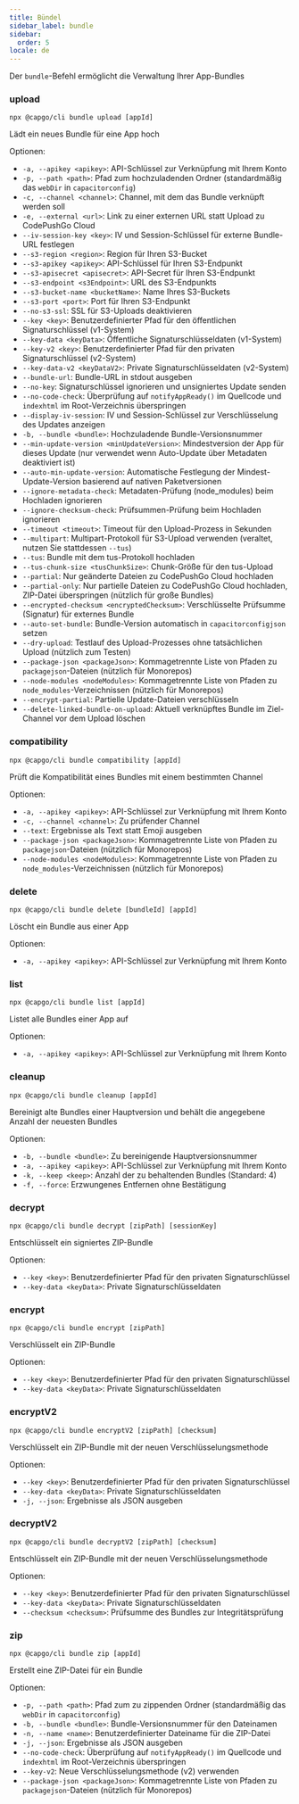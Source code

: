 ```yaml
---
title: Bündel
sidebar_label: bundle
sidebar:
  order: 5
locale: de
---
```


Der `bundle`-Befehl ermöglicht die Verwaltung Ihrer App-Bundles

### upload

`npx @capgo/cli bundle upload [appId]`

Lädt ein neues Bundle für eine App hoch

Optionen:

- `-a, --apikey <apikey>`: API-Schlüssel zur Verknüpfung mit Ihrem Konto
- `-p, --path <path>`: Pfad zum hochzuladenden Ordner (standardmäßig das `webDir` in `capacitorconfig`)
- `-c, --channel <channel>`: Channel, mit dem das Bundle verknüpft werden soll
- `-e, --external <url>`: Link zu einer externen URL statt Upload zu CodePushGo Cloud
- `--iv-session-key <key>`: IV und Session-Schlüssel für externe Bundle-URL festlegen
- `--s3-region <region>`: Region für Ihren S3-Bucket
- `--s3-apikey <apikey>`: API-Schlüssel für Ihren S3-Endpunkt
- `--s3-apisecret <apisecret>`: API-Secret für Ihren S3-Endpunkt
- `--s3-endpoint <s3Endpoint>`: URL des S3-Endpunkts
- `--s3-bucket-name <bucketName>`: Name Ihres S3-Buckets
- `--s3-port <port>`: Port für Ihren S3-Endpunkt
- `--no-s3-ssl`: SSL für S3-Uploads deaktivieren
- `--key <key>`: Benutzerdefinierter Pfad für den öffentlichen Signaturschlüssel (v1-System)
- `--key-data <keyData>`: Öffentliche Signaturschlüsseldaten (v1-System)
- `--key-v2 <key>`: Benutzerdefinierter Pfad für den privaten Signaturschlüssel (v2-System)
- `--key-data-v2 <keyDataV2>`: Private Signaturschlüsseldaten (v2-System)
- `--bundle-url`: Bundle-URL in stdout ausgeben
- `--no-key`: Signaturschlüssel ignorieren und unsigniertes Update senden
- `--no-code-check`: Überprüfung auf `notifyAppReady()` im Quellcode und `indexhtml` im Root-Verzeichnis überspringen
- `--display-iv-session`: IV und Session-Schlüssel zur Verschlüsselung des Updates anzeigen
- `-b, --bundle <bundle>`: Hochzuladende Bundle-Versionsnummer
- `--min-update-version <minUpdateVersion>`: Mindestversion der App für dieses Update (nur verwendet wenn Auto-Update über Metadaten deaktiviert ist)
- `--auto-min-update-version`: Automatische Festlegung der Mindest-Update-Version basierend auf nativen Paketversionen
- `--ignore-metadata-check`: Metadaten-Prüfung (node_modules) beim Hochladen ignorieren
- `--ignore-checksum-check`: Prüfsummen-Prüfung beim Hochladen ignorieren
- `--timeout <timeout>`: Timeout für den Upload-Prozess in Sekunden
- `--multipart`: Multipart-Protokoll für S3-Upload verwenden (veraltet, nutzen Sie stattdessen `--tus`)
- `--tus`: Bundle mit dem tus-Protokoll hochladen
- `--tus-chunk-size <tusChunkSize>`: Chunk-Größe für den tus-Upload
- `--partial`: Nur geänderte Dateien zu CodePushGo Cloud hochladen
- `--partial-only`: Nur partielle Dateien zu CodePushGo Cloud hochladen, ZIP-Datei überspringen (nützlich für große Bundles)
- `--encrypted-checksum <encryptedChecksum>`: Verschlüsselte Prüfsumme (Signatur) für externes Bundle
- `--auto-set-bundle`: Bundle-Version automatisch in `capacitorconfigjson` setzen
- `--dry-upload`: Testlauf des Upload-Prozesses ohne tatsächlichen Upload (nützlich zum Testen)
- `--package-json <packageJson>`: Kommagetrennte Liste von Pfaden zu `packagejson`-Dateien (nützlich für Monorepos)
- `--node-modules <nodeModules>`: Kommagetrennte Liste von Pfaden zu `node_modules`-Verzeichnissen (nützlich für Monorepos)
- `--encrypt-partial`: Partielle Update-Dateien verschlüsseln
- `--delete-linked-bundle-on-upload`: Aktuell verknüpftes Bundle im Ziel-Channel vor dem Upload löschen

### compatibility

`npx @capgo/cli bundle compatibility [appId]`

Prüft die Kompatibilität eines Bundles mit einem bestimmten Channel

Optionen:

- `-a, --apikey <apikey>`: API-Schlüssel zur Verknüpfung mit Ihrem Konto
- `-c, --channel <channel>`: Zu prüfender Channel
- `--text`: Ergebnisse als Text statt Emoji ausgeben
- `--package-json <packageJson>`: Kommagetrennte Liste von Pfaden zu `packagejson`-Dateien (nützlich für Monorepos)
- `--node-modules <nodeModules>`: Kommagetrennte Liste von Pfaden zu `node_modules`-Verzeichnissen (nützlich für Monorepos)

### delete

`npx @capgo/cli bundle delete [bundleId] [appId]`

Löscht ein Bundle aus einer App

Optionen:

- `-a, --apikey <apikey>`: API-Schlüssel zur Verknüpfung mit Ihrem Konto

### list

`npx @capgo/cli bundle list [appId]`

Listet alle Bundles einer App auf

Optionen:

- `-a, --apikey <apikey>`: API-Schlüssel zur Verknüpfung mit Ihrem Konto

### cleanup

`npx @capgo/cli bundle cleanup [appId]`

Bereinigt alte Bundles einer Hauptversion und behält die angegebene Anzahl der neuesten Bundles

Optionen:

- `-b, --bundle <bundle>`: Zu bereinigende Hauptversionsnummer
- `-a, --apikey <apikey>`: API-Schlüssel zur Verknüpfung mit Ihrem Konto
- `-k, --keep <keep>`: Anzahl der zu behaltenden Bundles (Standard: 4)
- `-f, --force`: Erzwungenes Entfernen ohne Bestätigung

### decrypt

`npx @capgo/cli bundle decrypt [zipPath] [sessionKey]`

Entschlüsselt ein signiertes ZIP-Bundle

Optionen:

- `--key <key>`: Benutzerdefinierter Pfad für den privaten Signaturschlüssel
- `--key-data <keyData>`: Private Signaturschlüsseldaten

### encrypt

`npx @capgo/cli bundle encrypt [zipPath]`

Verschlüsselt ein ZIP-Bundle

Optionen:

- `--key <key>`: Benutzerdefinierter Pfad für den privaten Signaturschlüssel
- `--key-data <keyData>`: Private Signaturschlüsseldaten

### encryptV2

`npx @capgo/cli bundle encryptV2 [zipPath] [checksum]`

Verschlüsselt ein ZIP-Bundle mit der neuen Verschlüsselungsmethode

Optionen:

- `--key <key>`: Benutzerdefinierter Pfad für den privaten Signaturschlüssel
- `--key-data <keyData>`: Private Signaturschlüsseldaten
- `-j, --json`: Ergebnisse als JSON ausgeben

### decryptV2

`npx @capgo/cli bundle decryptV2 [zipPath] [checksum]`

Entschlüsselt ein ZIP-Bundle mit der neuen Verschlüsselungsmethode

Optionen:

- `--key <key>`: Benutzerdefinierter Pfad für den privaten Signaturschlüssel
- `--key-data <keyData>`: Private Signaturschlüsseldaten
- `--checksum <checksum>`: Prüfsumme des Bundles zur Integritätsprüfung

### zip

`npx @capgo/cli bundle zip [appId]`

Erstellt eine ZIP-Datei für ein Bundle

Optionen:

- `-p, --path <path>`: Pfad zum zu zippenden Ordner (standardmäßig das `webDir` in `capacitorconfig`)
- `-b, --bundle <bundle>`: Bundle-Versionsnummer für den Dateinamen
- `-n, --name <name>`: Benutzerdefinierter Dateiname für die ZIP-Datei
- `-j, --json`: Ergebnisse als JSON ausgeben
- `--no-code-check`: Überprüfung auf `notifyAppReady()` im Quellcode und `indexhtml` im Root-Verzeichnis überspringen
- `--key-v2`: Neue Verschlüsselungsmethode (v2) verwenden
- `--package-json <packageJson>`: Kommagetrennte Liste von Pfaden zu `packagejson`-Dateien (nützlich für Monorepos)